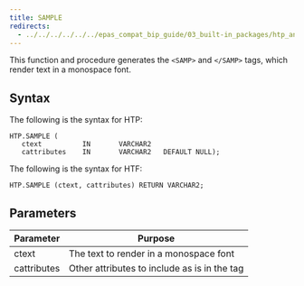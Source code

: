 ```yaml
---
title: SAMPLE
redirects:
  - ../../../../../../epas_compat_bip_guide/03_built-in_packages/htp_and_htf/sample #generated for docs/epas/reorg-role-use-case-mode
---
```


This function and procedure generates the `<SAMP>` and `</SAMP>` tags, which render text in a monospace font.

## Syntax

The following is the syntax for HTP:

```
HTP.SAMPLE (
   ctext          IN       VARCHAR2
   cattributes    IN       VARCHAR2   DEFAULT NULL);
```

The following is the syntax for HTF:

```
HTP.SAMPLE (ctext, cattributes) RETURN VARCHAR2;
```

## Parameters

| Parameter | Purpose  |
| --------- | -------- |
| ctext | The text to render in a monospace font |
| cattributes | Other attributes to include as is in the tag |
